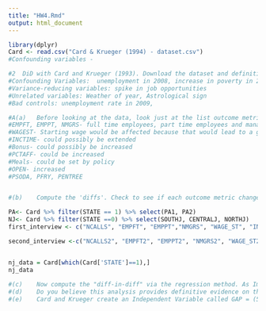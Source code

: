 ```yaml
---
title: "HW4.Rmd"
output: html_document
---
```


```r
library(dplyr)
Card <- read.csv("Card & Krueger (1994) - dataset.csv")
#Confounding variables -

#2	DiD with Card and Krueger (1993). Download the dataset and definitions file from the coursework repo. Note: (1) that the first interview occurred before the onset of the minimum wage and that the second occurred after and (2) this dataset is paired (each restaurant has a before and after observation) so the steps you take will be a little bit different than those discussed in class.
#Confounding Variables:  unemployment in 2008, increase in poverty in 2008
#Variance-reducing variables: spike in job opportunities
#Unrelated variables: Weather of year, Astrological sign
#Bad controls: unemployment rate in 2009,

#A(a)	Before looking at the data, look just at the list outcome metrics that were tracked in each interview (EMPFT EMPPT NMGRS WAGEST INCTIME FIRSTINC BONUS PCTAFF MEALS OPEN HRSOPEN PSODA PFRY PENTREE NREGS ). List the ones that you think could be impacted by the minimum wage change and give a brief explanation of why.
#EMPFT, EMPPT, NMGRS- full time employees, part time employees and managers could be impacted by minimum wage because it could affect their income and their level of involvement
#WAGEST- Starting wage would be affected because that would lead to a general increase.
#INCTIME- could possibly be extended
#Bonus- could possibly be increased
#PCTAFF- could be increased
#Meals- could be set by policy
#OPEN- increased
#PSODA, PFRY, PENTREE


#(b)	Compute the 'diffs'. Check to see if each outcome metric changed in a statistically significant way between the two interviews. Do this analysis separately for PA and NJ.

PA<- Card %>% filter(STATE == 1) %>% select(PA1, PA2)
NJ<- Card %>% filter(STATE ==0) %>% select(SOUTHJ, CENTRALJ, NORTHJ)
first_interview <- c("NCALLS", "EMPFT", "EMPPT","NMGRS", "WAGE_ST", "INCTIME","MEALS", "HRSOPEN" ,"PSODA", "PFRY", "PENTREE", "NREGS", "NREGS11")

second_interview <-c("NCALLS2", "EMPFT2", "EMPPT2", "NMGRS2", "WAGE_ST2", "INCTIME2", "MEALS2", "HRSOPEN2","PSODA2", "PFRY2", "PENTREE2", "NREGS2","NREGS112")


nj_data = Card[which(Card['STATE']==1),]
nj_data
  
#(c)	Now compute the "diff-in-diff" via the regression method. As Imentioned previously, this step will be a little different because the data is paired. Think carefully about the best way to do this and I'll come and chat with you guys about it after about an hour.
#(d)	Do you believe this analysis provides definitive evidence on theimpact of the minimum wage on employment? Can you imagine a scenario that would lead to this type of estimation giving biased results?
#(e)	Card and Krueger create an Independent Variable called GAP = (5.05???Wpre)/Wpre, this is the percentage wage increase that New Jersey restaurants needed in order to meet the minimum wage. Use the variable WAGEST (from before the interview) to create this variable. How might restaurants with very large or small values of this variable differ in their response to the minimum wage. Why do you think this variable is interesting? Run any other interesting analysis you can think of using this variable.




```


